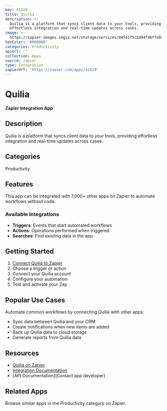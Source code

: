 ```yaml
---
key: 41829
title: Quilia
description: >-
  Quilia is a platform that syncs client data to your tools, providing
  effortless integration and real-time updates across cases.
image: >-
  https://zapier-images.imgix.net/storage/services/04541f5c2d94f46ffe840c3a73d9287b.png?auto=format%2Ccompress&ixlib=python-3.0.0&q=50
hexColor: '#000000'
categories: Productivity
apiUrl: ''
collection: Apps
source: zapier
type: Integration
zapierUrl: 'https://zapier.com/apps/41829'
---
```

# Quilia

**Zapier Integration App**

## Description

Quilia is a platform that syncs client data to your tools, providing effortless integration and real-time updates across cases.

## Categories

Productivity

## Features

This app can be integrated with 7,000+ other apps on Zapier to automate workflows without code.

### Available Integrations

- **Triggers**: Events that start automated workflows
- **Actions**: Operations performed when triggered
- **Searches**: Find existing data in the app

## Getting Started

1. [Connect Quilia to Zapier](https://zapier.com/apps/41829)
2. Choose a trigger or action
3. Connect your Quilia account
4. Configure your automation
5. Test and activate your Zap

## Popular Use Cases

Automate common workflows by connecting Quilia with other apps:

- Sync data between Quilia and your CRM
- Create notifications when new items are added
- Back up Quilia data to cloud storage
- Generate reports from Quilia data

## Resources

- [Quilia on Zapier](https://zapier.com/apps/41829)
- [Integration Documentation](https://zapier.com/apps/41829/integrations)
- [API Documentation](Contact app developer)

## Related Apps

Browse similar apps in the Productivity category on Zapier.
